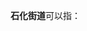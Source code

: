 '''石化街道'''可以指：
{{PRC admin/disambig|13/04/04/007/000|22/07/02/013/000|31/01/16/001/000|65/01/09/001/000}}
{{disambig|cat=四字乡级行政区划消歧义}}